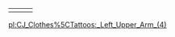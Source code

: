 {| border="1"
| {{Clothes|index=0|type=4|model=4weed|texture=4WEED}}
| {{Clothes|index=1|type=4|model=4rip|texture=4RIP}}
| {{Clothes|index=2|type=4|model=4spider|texture=4SPIDER}}
|}

[[/pl:CJ_Clothes%5CTattoos:_Left_Upper_Arm_(4).md|pl:CJ_Clothes%5CTattoos:_Left_Upper_Arm_(4)]]